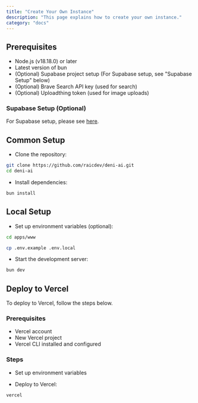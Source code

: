 ```yaml
---
title: "Create Your Own Instance"
description: "This page explains how to create your own instance."
category: "docs"
---
```


## Prerequisites

- Node.js (v18.18.0) or later
- Latest version of bun
- (Optional) Supabase project setup (For Supabase setup, see "Supabase Setup" below)
- (Optional) Brave Search API key (used for search)
- (Optional) Uploadthing token (used for image uploads)

### Supabase Setup (Optional)

For Supabase setup, please see [here](/setup-guide/setup-supabase.html).

## Common Setup

- Clone the repository:

```bash
git clone https://github.com/raicdev/deni-ai.git
cd deni-ai
```

- Install dependencies:

```bash
bun install
```

## Local Setup

- Set up environment variables (optional):

```bash
cd apps/www

cp .env.example .env.local
```

- Start the development server:

```bash
bun dev
```

## Deploy to Vercel

To deploy to Vercel, follow the steps below.

### Prerequisites

- Vercel account
- New Vercel project
- Vercel CLI installed and configured

### Steps

- Set up environment variables

- Deploy to Vercel:

```bash
vercel
```
